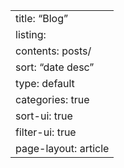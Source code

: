 ---
title: "Blog"
listing:
    contents: posts/
    sort: "date desc"
    type: default
    categories: true
    sort-ui: true
    filter-ui: true
page-layout: article
---
